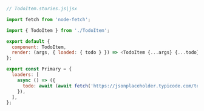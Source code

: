 ```js
// TodoItem.stories.js|jsx

import fetch from 'node-fetch';

import { TodoItem } from './TodoItem';

export default {
  component: TodoItem,
  render: (args, { loaded: { todo } }) => <TodoItem {...args} {...todo} />,
};

export const Primary = {
  loaders: [
    async () => ({
      todo: await (await fetch('https://jsonplaceholder.typicode.com/todos/1')).json(),
    }),
  ],
};
```
